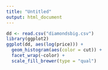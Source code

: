 ```yaml
---
title: "Untitled"
output: html_document
---
```


```r
dd <- read.csv("diamondsbig.csv")
library(ggplot2)
ggplot(dd, aes(log(price))) +
  geom_histogram(aes(color = cut)) +
  facet_wrap(~color) +
  scale_fill_brewer(type = "qual")
```

